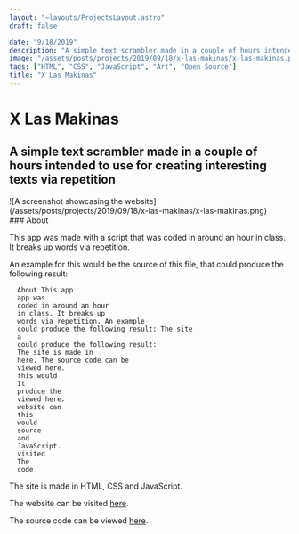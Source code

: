 ```yaml
---
layout: "~layouts/ProjectsLayout.astro"
draft: false

date: "9/18/2019"
description: "A simple text scrambler made in a couple of hours intended to use for creating interesting texts."
image: "/assets/posts/projects/2019/09/18/x-las-makinas/x-las-makinas.png"
tags: ["HTML", "CSS", "JavaScript", "Art", "Open Source"]
title: "X Las Makinas"
---
```




# X Las Makinas

## A simple text scrambler made in a couple of hours intended to use for creating interesting texts via repetition

<SmartLink class="block" href="https://x-las-makinas.netlify.app/">
  ![A screenshot showcasing the
  website](/assets/posts/projects/2019/09/18/x-las-makinas/x-las-makinas.png)
</SmartLink>

<div id="content">
  ### About

This app was made with a script that was coded in around an hour in class. It breaks up words via repetition.

An example for this would be the source of this file, that could produce the following result:

```
  About This app
  app was
  coded in around an hour
  in class. It breaks up
  words via repetition. An example
  could produce the following result: The site
  a
  could produce the following result:
  The site is made in
  here. The source code can be
  viewed here.
  this would
  It
  produce the
  viewed here.
  website can
  this
  would
  source
  and
  JavaScript.
  visited
  The
  code
```

The site is made in HTML, CSS and JavaScript.

The website can be visited [here](https://x-las-makinas.netlify.app/).

The source code can be viewed [here](https://github.com/royeden/x-las-makinas).

</div>

